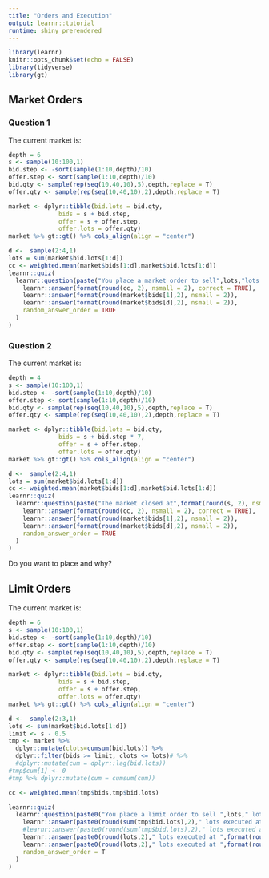 ```yaml
---
title: "Orders and Execution"
output: learnr::tutorial
runtime: shiny_prerendered
---
```


```r
library(learnr)
knitr::opts_chunk$set(echo = FALSE)
library(tidyverse)
library(gt)
```

## Market Orders

### Question 1

The current market is:

```r
depth = 6
s <- sample(10:100,1)
bid.step <- -sort(sample(1:10,depth)/10)
offer.step <- sort(sample(1:10,depth)/10)
bid.qty <- sample(rep(seq(10,40,10),5),depth,replace = T)
offer.qty <- sample(rep(seq(10,40,10),2),depth,replace = T)

market <- dplyr::tibble(bid.lots = bid.qty, 
              bids = s + bid.step, 
              offer = s + offer.step, 
              offer.lots = offer.qty)
market %>% gt::gt() %>% cols_align(align = "center")
```

```r
d <-  sample(2:4,1)
lots = sum(market$bid.lots[1:d])
cc <- weighted.mean(market$bids[1:d],market$bid.lots[1:d])
learnr::quiz(
  learnr::question(paste("You place a market order to sell",lots,"lots. What price do you get filled at?"),
    learnr::answer(format(round(cc, 2), nsmall = 2), correct = TRUE),
    learnr::answer(format(round(market$bids[1],2), nsmall = 2)),
    learnr::answer(format(round(market$bids[d],2), nsmall = 2)),
    random_answer_order = TRUE
  )
)
```

### Question 2

The current market is:

```r
depth = 4
s <- sample(10:100,1)
bid.step <- -sort(sample(1:10,depth)/10)
offer.step <- sort(sample(1:10,depth)/10)
bid.qty <- sample(rep(seq(10,40,10),5),depth,replace = T)
offer.qty <- sample(rep(seq(10,40,10),2),depth,replace = T)

market <- dplyr::tibble(bid.lots = bid.qty, 
              bids = s + bid.step * 7, 
              offer = s + offer.step, 
              offer.lots = offer.qty)
market %>% gt::gt() %>% cols_align(align = "center")
```


```r
d <-  sample(2:4,1)
lots = sum(market$bid.lots[1:d])
cc <- weighted.mean(market$bids[1:d],market$bid.lots[1:d])
learnr::quiz(
  learnr::question(paste("The market closed at",format(round(s, 2), nsmall = 2)," and you are now at the market open.","You place a market order to sell",lots,"lots. What price do you get filled at?"),
    learnr::answer(format(round(cc, 2), nsmall = 2), correct = TRUE),
    learnr::answer(format(round(market$bids[1],2), nsmall = 2)),
    learnr::answer(format(round(market$bids[d],2), nsmall = 2)),
    random_answer_order = TRUE
  )
)
```

Do you want to place and why?

## Limit Orders

The current market is:

```r
depth = 6
s <- sample(10:100,1)
bid.step <- -sort(sample(1:10,depth)/10)
offer.step <- sort(sample(1:10,depth)/10)
bid.qty <- sample(rep(seq(10,40,10),5),depth,replace = T)
offer.qty <- sample(rep(seq(10,40,10),2),depth,replace = T)

market <- dplyr::tibble(bid.lots = bid.qty, 
              bids = s + bid.step, 
              offer = s + offer.step, 
              offer.lots = offer.qty)
market %>% gt::gt() %>% cols_align(align = "center")
```

```r
d <-  sample(2:3,1)
lots <- sum(market$bid.lots[1:d])
limit <- s - 0.5 
tmp <- market %>% 
  dplyr::mutate(clots=cumsum(bid.lots)) %>% 
  dplyr::filter(bids >= limit, clots <= lots)# %>% 
  #dplyr::mutate(cum = dplyr::lag(bid.lots))
#tmp$cum[1] <- 0
#tmp %>% dplyr::mutate(cum = cumsum(cum))

cc <- weighted.mean(tmp$bids,tmp$bid.lots)

learnr::quiz(
  learnr::question(paste0("You place a limit order to sell ",lots," lots at ",format(round(limit, 2), nsmall = 2),". What price do you get filled at and how many lots are executed?"),
    learnr::answer(paste0(round(sum(tmp$bid.lots),2)," lots executed at ",format(round(cc, 2), nsmall = 2)), correct = TRUE),
    #learnr::answer(paste0(round(sum(tmp$bid.lots),2)," lots executed at ",format(round(mean(tmp$bids), 2), nsmall = 2))),
    learnr::answer(paste0(round(lots,2)," lots executed at ",format(round(tmp$bids[1], 2), nsmall = 2))),
    learnr::answer(paste0(round(lots,2)," lots executed at ",format(round(limit, 2), nsmall = 2))),
    random_answer_order = T
  )
)
```

